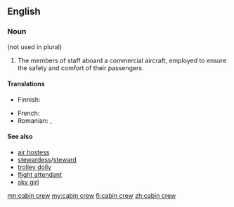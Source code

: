 ==English==
{{wikipedia}}

===Noun===
{{en-noun}} (not used in plural)

# {{context|aviation|lang=en}} The members of staff aboard a commercial aircraft, employed to ensure the safety and comfort of their passengers.

====Translations====
{{trans-top|members of staff aboard aircraft}}
* Finnish: {{t+|fi|matkustamohenkilökunta}}
{{trans-mid}}
* French: {{t|fr|personnel navigant}}
* Romanian: {{t|ro|personal de navigație|n}}, {{t+|ro|personal navigant|n}}
{{trans-bottom}}

====See also====
* [[air hostess]]
* [[stewardess]]/[[steward]]
* [[trolley dolly]]
* [[flight attendant]]
* [[sky girl]]

[[mn:cabin crew]]
[[my:cabin crew]]
[[fi:cabin crew]]
[[zh:cabin crew]]
